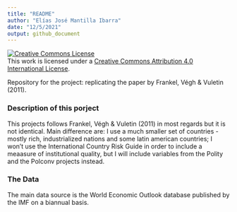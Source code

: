 ```yaml
---
title: "README"
author: "Elías José Mantilla Ibarra"
date: "12/5/2021"
output: github_document
---
```


<a rel="license" href="http://creativecommons.org/licenses/by/4.0/"><img alt="Creative Commons License" style="border-width:0" src="https://i.creativecommons.org/l/by/4.0/88x31.png" /></a><br />This work is licensed under a <a rel="license" href="http://creativecommons.org/licenses/by/4.0/">Creative Commons Attribution 4.0 International License</a>.

Repository for the project: replicating the paper by Frankel, Végh & Vuletin (2011).

### Description of this porject

This projects follows Frankel, Végh & Vuletin (2011) in most regards but it is not identical. Main difference are: I use a much smaller set of countries - mostly rich, industrialized nations and some latin american countries; I won't use the International Country Risk Guide in order to include a meaasure of institutional quality, but I will include variables from the Polity and the Polconv projects instead.

### The Data

The main data source is the World Economic Outlook database published by the IMF on a biannual basis.
